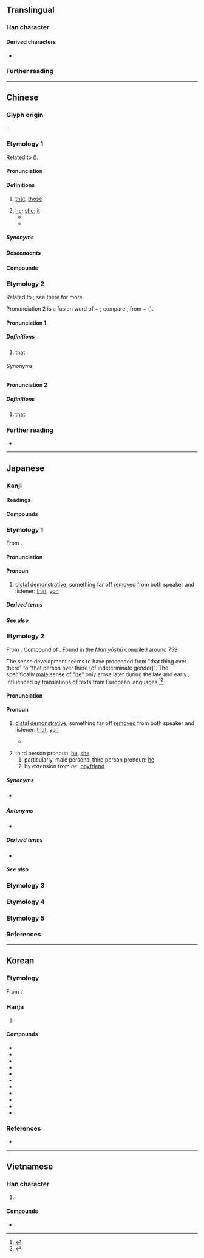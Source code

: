 {{character info/subpage}}
==Translingual==
{{stroke order|type=animate}}
{{stroke order|type=janimate}}

===Han character===
{{Han char|rn=60|rad=彳|as=05|sn=8|four=24247|canj=HODHE|ids=⿰彳皮}}

====Derived characters====
* {{l|mul|[[𠶎]], [[𢜢]], [[𢯏]], [[𣷭]], [[𣔓]], [[𥓳]], [[𩏃]], [[𡮌]], [[𫖽]], [[𦋕]], [[𩜔]], [[𠥌]], [[𠪍]], [[𣤳]], [[𥨑]], [[𩕂]]}}

===Further reading===
{{Han ref|kx=0365.250|dkj=10066|dj=0685.180|hdz=20817.100|uh=5F7C}}

----

==Chinese==

===Glyph origin===
{{Han etym}}
{{Han compound|彳|皮|ls=psc|c1=s|c2=p}}.

===Etymology 1===
{{zh-forms|alt=佊}}
Related to {{och-l|夫|that}} ({{zh-ref|Schuessler, 2007}}).

====Pronunciation====
{{zh-pron
|m=bǐ
|c=bei2
|h=pfs=pí
|md=bī
|mn=pí
|w=2pi,2pe
|w_note=2pi - vernacular; 2pe - literary
|mc=y
|oc=y
|cat=pron
}}

====Definitions====
{{zh-hanzi}}

# [[that]]; [[those]]
#: {{zh-ant|此}}
# [[he]]; [[she]]; [[it]]
#* {{zh-x|夫 撫劍 疾視 曰，『彼 惡{wū} 敢 當 我 哉』！此 匹夫之勇，敵 一人 者 也。|If a man brandishes his sword, looks fiercely, and says, "How dare '''he''' withstand me?" - this is the valour of a common man, who can be the opponent only of a single individual.|ref=Mengzi}}
#* {{zh-x|彼 用 無 為{wéi} 有，故 謂 矯，若 有 而 謂 有，夫 豈 為 矯 哉！|'''He''' made use of what did not exist as if it had existed, and therefore it was called pretension. If he declared to be existent what really existed, how would this be pretension?|ref=Mozi}}

=====Synonyms=====
{{zh-dial|那}}
{{zh-dial|他}}

=====Descendants=====
{{CJKV||ひ|피|bỉ}}

====Compounds====
{{zh-der|彼此|顧此失彼|彼竭我盈|彼眾我寡|厚此薄彼|彼得大帝|厚彼薄此|彼長我消|彼蒼|彼唱此和|不分彼此|何彼襛矣|彼岸|彼倡此和|瞻彼洛矣|挹彼注茲|挹彼注此|此唱彼和|知彼知己|知己知彼|此起彼伏|此發彼應|此問彼難|此起彼落|此仆彼起|聖彼得堡|誓彼襟靈|彼得|hide_pron=1}}

===Etymology 2===
Related to {{zh-l|許|hí, hír|that}}; see there for more.

Pronunciation 2 is a fusion word of {{zh-l|許|hí, hír|that}} + {{zh-l|一|it|one}}; compare {{cog|cmn|-}} {{zh-l|那|nèi}}, from {{zh-l|那|that}} + {{zh-l|一|one}} ({{zh-ref|Mei and Yang, 1995}}).

====Pronunciation 1====
{{zh-forms|alt=許,赫}}
{{zh-pron
|mn=zz:hé/tw:he
|cat=pron
}}

=====Definitions=====
{{zh-hanzi}}

# {{lb|zh|Zhangzhou|Taiwan Min Nan}} [[that]] {{gloss|demonstrative pronoun}}
#: {{zh-x|這 是 阮 老母，彼{he} 是 阮 老爸。|This is my mother, and '''that''' is my father.|TW}}

======Synonyms======
{{zh-dial|那個}}

====Pronunciation 2====
{{zh-forms|alt=許,迄}}
{{zh-pron
|mn=hit
|cat=det
}}

=====Definitions=====
{{zh-hanzi}}

# {{lb|zh|Min Nan}} [[that]] {{gloss|demonstrative determiner}}
#: {{zh-x|彼 本 冊|'''that''' book|TW}}

===Further reading===
* {{thcwd|3891}}

----

==Japanese==

===Kanji===
{{ja-kanji|grade=c|rs=彳05}}

====Readings====
{{ja-readings
|goon=ひ
|kanon=ひ
|kun=あ-, あ-の, あれ-, あ-れ, か-, かれ-, かの-
|nanori=その
}}

====Compounds====
{{der-top3|Compounds}}
{{ja-r/multi|data=
* {{ja-r/args|彼処|あそこ|that place over there, that organization over there}}
* {{ja-r/args|彼方|あちら, かなた|that way, that over there; far away}}
* {{ja-r/args|彼女|かのじょ|she, girlfriend}}
* {{ja-r/args|彼我|ひが|friend and foe}}
* {{ja-r/args|彼%岸|ひ%がん}}
}}
{{der-bottom}}

===Etymology 1===
{{ja-kanjitab|yomi=k|か}}

From {{inh|ja|ojp|sort=か|-}}.

====Pronunciation====
{{ja-pron|か|acc=1|acc_ref=DJR}}

====Pronoun====
{{ja-pos|pronoun|か}}

# [[distal]] [[demonstrative]], something far off [[removed]] from both speaker and listener: [[that]], [[yon]]

=====Derived terms=====
{{der-top3}}
{{ja-r/multi|data=
* {{ja-r/args|彼|かの}}, {{ja-r/args|彼の|かの|his; that}}
* {{ja-r/args|彼|かれ|he}}
}}
{{der-bottom}}

=====See also=====
{{Classical Japanese pronouns and demonstratives}}

===Etymology 2===
{{ja-kanjitab|yomi=k|かれ|alt=儂:rare}}

From {{inh|ja|ojp|sort=かれ|-}}. Compound of {{suffix|ja|sort=かれ|彼|tr1=ka|t1=that, yon|れ|tr2=re|pos2=nominalizing suffix for demonstratives}}. Found in the ''[[w:Man'yōshū|Man'yōshū]]'' compiled around 759.

The sense development seems to have proceeded from "that thing over there" to "that person over there [of indeterminate gender]".  The specifically [[male]] sense of "[[he]]" only arose later during the late {{w|Edo period}} and early {{w|Meiji period}}, influenced by translations of texts from European languages.<ref name="KDJ">{{R:Kokugo Dai Jiten}}</ref><ref name="DJR">{{R:Daijirin}}</ref>

====Pronunciation====
{{ja-pron|かれ|acc=1|acc_ref=DJR}}

====Pronoun====
{{ja-pos|pronoun|かれ}}

# [[distal]] [[demonstrative]], something far off [[removed]] from both speaker and listener: [[that]], [[yon]]
#* {{RQ:Man'yōshū|18|4045}}
#*: {{lang|ja|於伎敝欲里 美知久流之保能 伊也麻之尓 安我毛布支見我 弥不根可母'''加礼'''}}
# third person pronoun: [[he]], [[she]]
## particularly, male personal third person pronoun: [[he]]
## by extension from ''he'': [[boyfriend]]

=====Synonyms=====
* {{sense|boyfriend}} {{ja-r|彼氏|かれし}}

=====Antonyms=====
* {{ja-r|彼女|かのじょ|she}}

=====Derived terms=====
{{der-top3}}
* {{ja-r|彼氏|かれし|boyfriend}}
{{der-bottom}}

=====See also=====
{{Classical Japanese pronouns and demonstratives}}

===Etymology 3===
{{ja-kanjitab|yomi=k|か|o1=の}}
{{ja-see|かの}}

===Etymology 4===
{{ja-kanjitab|yomi=k|あ}}
{{ja-see|あ}}

===Etymology 5===
{{ja-kanjitab|yomi=k|あれ}}
{{ja-see|あれ}}

===References===
<references/>

----

==Korean==

===Etymology===
From {{der|ko|ltc|sort=피|-}} {{ltc-l|彼}}. {{hanja-hunmong|피〯|phi|雜語#하24A}}

===Hanja===
{{ko-hanja-search}}
{{ko-hanja|저|피}}

# {{hanja form of|피|[[that]]; [[those]]}}

====Compounds====
{{der-top3|Compounds}}
* {{ko-l|피변|彼邊}}
* {{ko-l|피아|彼我}}
* {{ko-l|피안|彼岸}}
* {{ko-l|피인|彼人}}
* {{ko-l|피일|彼日}}
* {{ko-l|피척|彼隻}}
* {{ko-l|지피|持彼}}
* {{ko-l|곡재피|曲在彼}}
* {{ko-l|어차피|於此彼}}
* {{ko-l|이차피|以此彼}}
* {{ko-l|어차어피|於此於彼}}
{{der-bottom}}

===References===
* {{R:hanjadoc|3247}}

----

==Vietnamese==

===Han character===
{{vi-readings|reading=[[bỉ]], [[bể]], [[bở]]|rs=彳05}}

# {{rfdef|vi|sort=彳05}}

====Compounds====
* {{vi-l|彼嗇斯豐|bỉ sắc tư phong}}